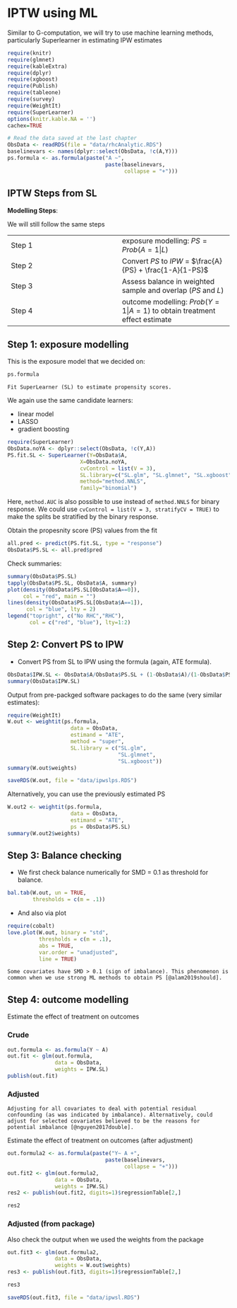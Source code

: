# IPTW using ML

Similar to G-computation, we will try to use machine learning methods, particularly Superlearner in estimating IPW estimates

```r
require(knitr)
require(glmnet)
require(kableExtra)
require(dplyr)
require(xgboost)
require(Publish)
require(tableone)
require(survey)
require(WeightIt)
require(SuperLearner)
options(knitr.kable.NA = '')
cachex=TRUE
```

```r
# Read the data saved at the last chapter
ObsData <- readRDS(file = "data/rhcAnalytic.RDS")
baselinevars <- names(dplyr::select(ObsData, !c(A,Y)))
ps.formula <- as.formula(paste("A ~",
                               paste(baselinevars,
                                     collapse = "+")))
```

## IPTW Steps from SL

**Modelling Steps**:

We will still follow the same steps

|  |  |
|-|-|
|Step 1| exposure modelling: $PS = Prob(A=1|L)$|
|Step 2| Convert $PS$ to $IPW$  = $\frac{A}{PS} + \frac{1-A}{1-PS}$|
|Step 3| Assess balance in weighted sample and overlap ($PS$ and $L$)|
|Step 4| outcome modelling: $Prob(Y=1|A=1)$ to obtain treatment effect estimate|

## Step 1: exposure modelling

This is the exposure model that we decided on:

```r
ps.formula
```

```block
Fit SuperLearner (SL) to estimate propensity scores. 
```


We again use the same candidate learners:

- linear model
- LASSO
- gradient boosting

```r
require(SuperLearner)
ObsData.noYA <- dplyr::select(ObsData, !c(Y,A))
PS.fit.SL <- SuperLearner(Y=ObsData$A, 
                       X=ObsData.noYA, 
                       cvControl = list(V = 3),
                       SL.library=c("SL.glm", "SL.glmnet", "SL.xgboost"), 
                       method="method.NNLS",
                       family="binomial")
```

Here, `method.AUC` is also possible to use instead of `method.NNLS` for binary response. We could use `cvControl = list(V = 3, stratifyCV = TRUE)` to make the splits be stratified by the binary response.

Obtain the propesnity score (PS) values from the fit

```r
all.pred <- predict(PS.fit.SL, type = "response")
ObsData$PS.SL <- all.pred$pred
```

Check summaries: 

```r
summary(ObsData$PS.SL)
tapply(ObsData$PS.SL, ObsData$A, summary)
plot(density(ObsData$PS.SL[ObsData$A==0]), 
     col = "red", main = "")
lines(density(ObsData$PS.SL[ObsData$A==1]), 
      col = "blue", lty = 2)
legend("topright", c("No RHC","RHC"), 
       col = c("red", "blue"), lty=1:2)
```


## Step 2: Convert PS to IPW 

- Convert PS from SL to IPW using the formula (again, ATE formula). 

```r
ObsData$IPW.SL <- ObsData$A/ObsData$PS.SL + (1-ObsData$A)/(1-ObsData$PS.SL)
summary(ObsData$IPW.SL)
```

Output from pre-packged software packages to do the same (very similar estimates):

```r
require(WeightIt)
W.out <- weightit(ps.formula, 
                    data = ObsData, 
                    estimand = "ATE",
                    method = "super",
                    SL.library = c("SL.glm", 
                                   "SL.glmnet", 
                                   "SL.xgboost"))
summary(W.out$weights)
```

```r
saveRDS(W.out, file = "data/ipwslps.RDS")
```

Alternatively, you can use the previously estimated PS

```r
W.out2 <- weightit(ps.formula, 
                    data = ObsData, 
                    estimand = "ATE",
                    ps = ObsData$PS.SL)
summary(W.out2$weights)
```

## Step 3: Balance checking

- We first check balance numerically for SMD = 0.1 as threshold for balance.


```r
bal.tab(W.out, un = TRUE, 
        thresholds = c(m = .1))
```

- And also via plot

```r
require(cobalt)
love.plot(W.out, binary = "std",
          thresholds = c(m = .1),
          abs = TRUE, 
          var.order = "unadjusted", 
          line = TRUE)
```

```block
Some covariates have SMD > 0.1 (sign of imbalance). This phenomenon is common when we use strong ML methods to obtain PS [@alam2019should].
```

## Step 4: outcome modelling 

Estimate the effect of treatment on outcomes 

### Crude

```r
out.formula <- as.formula(Y ~ A)
out.fit <- glm(out.formula,
               data = ObsData,
               weights = IPW.SL)
publish(out.fit)
```

### Adjusted

```block
Adjusting for all covariates to deal with potential residual confounding (as was indicated by imbalance). Alternatively, could adjust for selected covariates believed to be the reasons for potential imbalance [@nguyen2017double].
```

Estimate the effect of treatment on outcomes (after adjustment)

```r
out.formula2 <- as.formula(paste("Y~ A +", 
                               paste(baselinevars, 
                                     collapse = "+")))
out.fit2 <- glm(out.formula2,
               data = ObsData,
               weights = IPW.SL)
res2 <- publish(out.fit2, digits=1)$regressionTable[2,]
```

```r
res2
```

### Adjusted (from package)

Also check the output when we used the weights from the package

```r
out.fit3 <- glm(out.formula2,
               data = ObsData,
               weights = W.out$weights)
res3 <- publish(out.fit3, digits=1)$regressionTable[2,]
```

```r
res3
```

```r
saveRDS(out.fit3, file = "data/ipwsl.RDS") 
```
